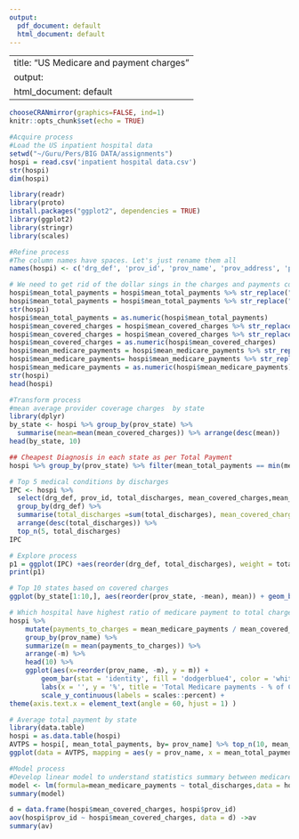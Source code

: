 ---
output:
  pdf_document: default
  html_document: default
---

---
title: "US Medicare and payment charges"
output:
  html_document: default
---
```{r}
chooseCRANmirror(graphics=FALSE, ind=1)
knitr::opts_chunk$set(echo = TRUE)
```


```{r}
#Acquire process
#Load the US inpatient hospital data
setwd("~/Guru/Pers/BIG DATA/assignments")
hospi = read.csv('inpatient hospital data.csv')
str(hospi)
dim(hospi)
```
```{r}
library(readr)
library(proto)
install.packages("ggplot2", dependencies = TRUE)
library(ggplot2)
library(stringr)
library(scales)
```
```{r}
#Refine process
#The column names have spaces. Let's just rename them all
names(hospi) <- c('drg_def', 'prov_id', 'prov_name', 'prov_address', 'prov_city', 'prov_state', 'prov_zip', 'referral_reg', 'total_discharges', 'mean_covered_charges', 'mean_total_payments', 'mean_medicare_payments')
```
```{r}
# We need to get rid of the dollar sings in the charges and payments columns and convert to numeric
hospi$mean_total_payments = hospi$mean_total_payments %>% str_replace("\\$", "")
hospi$mean_total_payments = hospi$mean_total_payments %>% str_replace("\\," , "")
str(hospi)
hospi$mean_total_payments = as.numeric(hospi$mean_total_payments)
hospi$mean_covered_charges = hospi$mean_covered_charges %>% str_replace("\\$", "")
hospi$mean_covered_charges = hospi$mean_covered_charges %>% str_replace("\\," , "")
hospi$mean_covered_charges = as.numeric(hospi$mean_covered_charges)
hospi$mean_medicare_payments = hospi$mean_medicare_payments %>% str_replace("\\$", "")
hospi$mean_medicare_payments= hospi$mean_medicare_payments %>% str_replace("\\," , "")
hospi$mean_medicare_payments = as.numeric(hospi$mean_medicare_payments)
str(hospi)
head(hospi)
```

```{r}
#Transform process
#mean average provider coverage charges  by state
library(dplyr)
by_state <- hospi %>% group_by(prov_state) %>% 
  summarise(mean=mean(mean_covered_charges)) %>% arrange(desc(mean))
head(by_state, 10)

```
```{r}
## Cheapest Diagnosis in each state as per Total Payment
hospi %>% group_by(prov_state) %>% filter(mean_total_payments == min(mean_total_payments)) %>% do(head(.,1))  %>% select(prov_state, drg_def, mean_total_payments)
```
```{r}
# Top 5 medical conditions by discharges
IPC <- hospi %>%
  select(drg_def, prov_id, total_discharges, mean_covered_charges,mean_total_payments, mean_medicare_payments) %>%
  group_by(drg_def) %>%
  summarise(total_discharges =sum(total_discharges), mean_covered_charges=mean(mean_covered_charges), mean_medicare_payments=mean(mean_medicare_payments), mean_total_payments=mean(mean_total_payments)) %>%
  arrange(desc(total_discharges)) %>%
  top_n(5, total_discharges)
IPC
```
```{r}
# Explore process
p1 = ggplot(IPC) +aes(reorder(drg_def, total_discharges), weight = total_discharges/1000) +geom_bar() +theme(axis.text.x = element_text(angle = 60, hjust = 1))
print(p1)
```

```{r}
# Top 10 states based on covered charges
ggplot(by_state[1:10,], aes(reorder(prov_state, -mean), mean)) + geom_bar(stat = "identity") +scale_y_continuous(labels = comma) + ggtitle(" Top 10 states based on total covered charges")
```
```{r}
# Which hospital have highest ratio of medicare payment to total charges
hospi %>%
    mutate(payments_to_charges = mean_medicare_payments / mean_covered_charges) %>%
    group_by(prov_name) %>%
    summarize(m = mean(payments_to_charges)) %>%
    arrange(-m) %>%
    head(10) %>%
    ggplot(aes(x=reorder(prov_name, -m), y = m)) + 
        geom_bar(stat = 'identity', fill = 'dodgerblue4', color = 'white') + 
        labs(x = '', y = '%', title = 'Total Medicare payments - % of Covered Charges') + 
        scale_y_continuous(labels = scales::percent) +
theme(axis.text.x = element_text(angle = 60, hjust = 1) )
```
```{r}
# Average total payment by state
library(data.table)
hospi = as.data.table(hospi)
AVTPS = hospi[, mean_total_payments, by= prov_name] %>% top_n(10, mean_total_payments)
ggplot(data = AVTPS, mapping = aes(y = prov_name, x = mean_total_payments, colour = mean_total_payments)) + geom_point()
```

```{r} 
#Model process
#Develop linear model to understand statistics summary between medicare payment and total discharge
model <- lm(formula=mean_medicare_payments ~ total_discharges,data = hospi)
summary(model)

```
```{r}
d = data.frame(hospi$mean_covered_charges, hospi$prov_id)
aov(hospi$prov_id ~ hospi$mean_covered_charges, data = d) ->av
summary(av)
```
